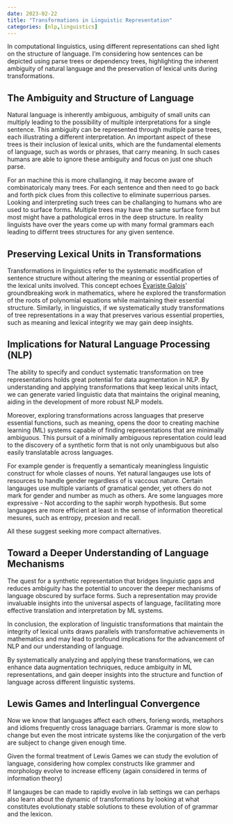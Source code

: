 ```yaml
---
date: 2023-02-22
title: "Transformations in Linguistic Representation"
categories: [nlp,linguistics]
---
```



In computational linguistics, using different representations can shed light on the structure of language. I'm considering how sentences can be depicted using parse trees or dependency trees, highlighting the inherent ambiguity of natural language and the preservation of lexical units during transformations.

## The Ambiguity and Structure of Language

Natural language is inherently ambiguous, ambiguity of small units can multiply leading to the possibility of multiple interpretations for a single sentence. This ambiguity can be represented through multiple parse trees, each illustrating a different interpretation. An important aspect of these trees is their inclusion of lexical units, which are the fundamental elements of language, such as words or phrases, that carry meaning. In such cases humans are able to ignore these ambiguity and focus on just one shuch parse. 

For an machine this is more challanging, it may become aware of combinatoricaly many trees.
For each sentence and then need to go back and forth pick clues from this collective to eliminate superrious parses. Looking and interpreting such trees can be challanging to humans who are used to surface forms. Multiple trees may have the same surface form but most might have a pathological erros in the deep structure. In reality linguists have over the years come up with many formal  grammars each leading to differnt trees structures for any given sentence.


## Preserving Lexical Units in Transformations

Transformations in linguistics refer to the systematic modification of sentence structure without altering the meaning or essential properties of the lexical units involved. This concept echoes [Évariste Galois](https://en.wikipedia.org/wiki/Évariste_Galois)' groundbreaking work in mathematics, where he explored the transformation of the roots of polynomial equations while maintaining their essential structure. Similarly, in linguistics, if we systematically study transformations of tree representations in a way that preserves various essential properties, such as meaning and lexical integrity we may gain deep insights.

## Implications for Natural Language Processing (NLP)

The ability to specify and conduct systematic transformation on tree representations holds great  potential for data augmentation in NLP. By understanding and applying transformations that keep lexical units intact, we can generate varied linguistic data that maintains the original meaning, aiding in the development of more robust NLP models.

Moreover, exploring transformations across languages that preserve essential functions, such as meaning, opens the door to creating machine learning (ML) systems capable of finding representations that are minimally ambiguous. This pursuit of a minimally ambiguous representation could lead to the discovery of a synthetic form that is not only unambiguous but also easily translatable across languages.

For example gender is frequently a semanticaly meaningless linguistic construct for whole classes of nouns. Yet natural langauges use lots of resources to handle gender regardless of is vaccous nature. Certain langauges use multiple variants of gramatical gender, yet others do not mark for gender and number as much as others. Are some languages more expressive - Not according to the saphir worph hypothesis. But some languages are more efficient at least in the sense of information theoretical mesures, such as entropy, prcesion and recall. 

All these suggest seeking more compact alternatives. 


## Toward a Deeper Understanding of Language Mechanisms

The quest for a synthetic representation that bridges linguistic gaps and reduces ambiguity has the potential to uncover the deeper mechanisms of language obscured by surface forms. Such a representation may provide invaluable insights into the universal aspects of language, facilitating more effective translation and interpretation by ML systems.

In conclusion, the exploration of linguistic transformations that maintain the integrity of lexical units draws parallels with transformative achievements in mathematics and may lead to profound implications for the advancement of NLP and our understanding of language. 

By systematically analyzing and applying these transformations, we can enhance data augmentation techniques, reduce ambiguity in ML representations, and gain deeper insights into the structure and function of language across different linguistic systems.

## Lewis Games and Interlingual Convergence

Now we know that languages affect each others, forieng words, metaphors and idioms 
frequently cross lanaguage barriars. Grammar is more slow to change but even the 
most intricate systems like the conjurgation of the verb are subject to change 
given enough time.

Given the formal treatment of Lewis Games we can study the evolution of language, 
considering how complex constructs like grammer and morphology evolve to increase 
efficeny (again considered in terms of information theory)

If langauges be can made to rapidly evolve in lab settings we can perhaps also learn 
about the dynamic of transformations by looking at what constitutes evolutionaty 
stable solutions to these evolution of of grammar and the lexicon.



